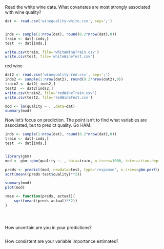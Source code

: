 
Read the white wine data. What covariates are most strongly associated with wine quality?


```r

dat <- read.csv('winequality-white.csv', sep=';')


inds <- sample(1:nrow(dat), round(0.2*nrow(dat),0))
train <- dat[-inds,]
test  <- dat[inds,]

write.csv(train, file='whiteWineTrain.csv')
write.csv(test, file='whiteWineTest.csv')

```



red wine

```r

dat2 <- read.csv('winequality-red.csv', sep=';')
inds2 <- sample(1:nrow(dat2), round(0.2*nrow(dat2),0))
train2 <- dat2[-inds2,]
test2  <- dat2[inds2,]
write.csv(train2, file='redWineTrain.csv')
write.csv(test2, file='redWineTest.csv')

```








```r

mod <- lm(quality ~ . ,data=dat)
summary(mod)

```



















Now let's focus on prediction. The point isn't to find what variables are associated, but to predict quality. Go HAM.


```r

inds <- sample(1:nrow(dat), round(0.2*nrow(dat),0))
train <- dat[-inds,]
test  <- dat[inds,]



```







```r

library(gbm)
mod <- gbm::gbm(quality ~. , data=train, n.trees=1000, interaction.depth=4, cv.folds=4)

preds <- predict(mod, newdata=test, type='response', n.trees=gbm.perf(mod,method='OOB'))
sqrt(mean((preds-test$quality)**2))

summary(mod)
plot(mod)

```








```r

rmse <- function(preds, actual){
	sqrt(mean((preds-actual)**2))
}





```







How uncertain are you in your predictions?

```r




```








How consistent are your variable importance estimates?


```r


```


